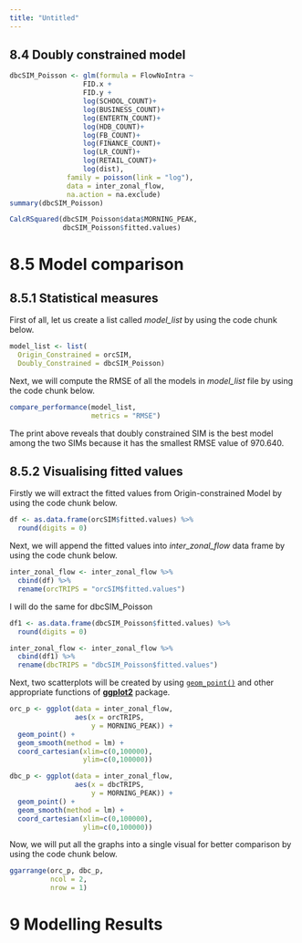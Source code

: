 ```yaml
---
title: "Untitled"
---
```


## 8.4 **Doubly constrained model**

```r
dbcSIM_Poisson <- glm(formula = FlowNoIntra ~ 
                  FID.x +
                  FID.y +
                  log(SCHOOL_COUNT)+
                  log(BUSINESS_COUNT)+
                  log(ENTERTN_COUNT)+
                  log(HDB_COUNT)+
                  log(FB_COUNT)+
                  log(FINANCE_COUNT)+
                  log(LR_COUNT)+
                  log(RETAIL_COUNT)+
                  log(dist),
              family = poisson(link = "log"),
              data = inter_zonal_flow,
              na.action = na.exclude)
summary(dbcSIM_Poisson)
```

```r
CalcRSquared(dbcSIM_Poisson$data$MORNING_PEAK,
             dbcSIM_Poisson$fitted.values)
```

# 8.5 **Model comparison**

## 8.5.1 **Statistical measures**

First of all, let us create a list called *model_list* by using the code chunk below.

```r
model_list <- list(
  Origin_Constrained = orcSIM,
  Doubly_Constrained = dbcSIM_Poisson)
```

Next, we will compute the RMSE of all the models in *model_list* file by using the code chunk below.

```r
compare_performance(model_list,
                    metrics = "RMSE")
```

The print above reveals that doubly constrained SIM is the best model among the two SIMs because it has the smallest RMSE value of 970.640.

## 8.5.2 **Visualising fitted values**

Firstly we will extract the fitted values from Origin-constrained Model by using the code chunk below.

```r
df <- as.data.frame(orcSIM$fitted.values) %>%
  round(digits = 0)
```

Next, we will append the fitted values into *inter_zonal_flow* data frame by using the code chunk below.

```r
inter_zonal_flow <- inter_zonal_flow %>%
  cbind(df) %>%
  rename(orcTRIPS = "orcSIM$fitted.values")
```

I will do the same for dbcSIM_Poisson

```r
df1 <- as.data.frame(dbcSIM_Poisson$fitted.values) %>%
  round(digits = 0)
```

```r
inter_zonal_flow <- inter_zonal_flow %>%
  cbind(df1) %>%
  rename(dbcTRIPS = "dbcSIM_Poisson$fitted.values")
```

Next, two scatterplots will be created by using [`geom_point()`](https://ggplot2.tidyverse.org/reference/geom_point.html) and other appropriate functions of [**ggplot2**](https://ggplot2.tidyverse.org/) package.

```r
orc_p <- ggplot(data = inter_zonal_flow,
                aes(x = orcTRIPS,
                    y = MORNING_PEAK)) +
  geom_point() +
  geom_smooth(method = lm) +
  coord_cartesian(xlim=c(0,100000),
                  ylim=c(0,100000))

dbc_p <- ggplot(data = inter_zonal_flow,
                aes(x = dbcTRIPS,
                    y = MORNING_PEAK)) +
  geom_point() +
  geom_smooth(method = lm) +
  coord_cartesian(xlim=c(0,100000),
                  ylim=c(0,100000))
```

Now, we will put all the graphs into a single visual for better comparison by using the code chunk below.

```r
ggarrange(orc_p, dbc_p,
          ncol = 2,
          nrow = 1)
```

# 9 Modelling Results